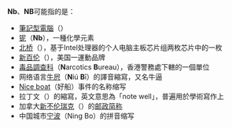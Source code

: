 '''Nb'''、'''NB'''可能指的是：
* [[筆記型電腦|筆記型電腦]]（{{lang-en|NoteBook Computer}}）
* [[铌|铌]]（'''Nb'''），一種化學元素
* [[北桥|北桥]]（{{lang-en|North Bridge}}），基于Intel处理器的个人电脑主板芯片组两枚芯片中的一枚
* [[新百伦|新百伦]]（{{lang-en|New Balance}}），美国一運動品牌
* [[毒品調查科|毒品調查科]]（'''N'''arcotics '''B'''ureau），香港警務處下轄的一個單位
* 网络语言[[牛屄|牛屄]]（'''N'''iú '''B'''ī）的譯音縮寫，又名牛逼
* [[Nice_boat|Nice boat]]（好船）事件的名称缩写
* 拉丁文（{{tsl|en|Nota bene||'''Nota bene'''}}）的縮寫，英文意思為「note well」，普遍用於學術寫作上
* 加拿大[[新不伦瑞克|新不伦瑞克]]（{{lang-en|New Brunswick}}）的[[加拿大各省和地区邮政简称|邮政简称]]
* 中国城市[[宁波|宁波]]（Ning Bo）的拼音缩写
{{Disambig|Cat=二字拉丁字母缩写消歧义}}